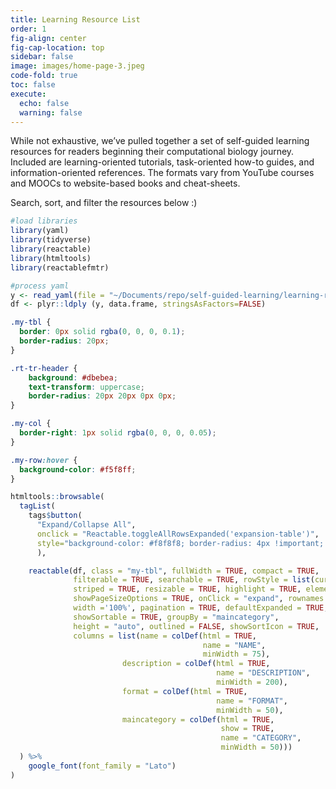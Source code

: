 ```yaml
---
title: Learning Resource List
order: 1
fig-align: center
fig-cap-location: top
sidebar: false
image: images/home-page-3.jpeg
code-fold: true
toc: false
execute:
  echo: false
  warning: false
---
```


While not exhaustive, we’ve pulled together a set of self-guided learning resources for readers beginning their computational biology journey. Included are learning-oriented tutorials, task-oriented how-to guides, and information-oriented references. The formats vary from YouTube courses and MOOCs to website-based books and cheat-sheets.


Search, sort, and filter the resources below :)


```r
#load libraries
library(yaml)
library(tidyverse)
library(reactable)
library(htmltools)
library(reactablefmtr)

#process yaml
y <- read_yaml(file = "~/Documents/repo/self-guided-learning/learning-resources.yaml")
df <- plyr::ldply (y, data.frame, stringsAsFactors=FALSE)
```


```css
.my-tbl {
  border: 0px solid rgba(0, 0, 0, 0.1);
  border-radius: 20px;
}

.rt-tr-header {
    background: #dbebea;
    text-transform: uppercase;
    border-radius: 20px 20px 0px 0px;
}

.my-col {
  border-right: 1px solid rgba(0, 0, 0, 0.05);
}

.my-row:hover {
  background-color: #f5f8ff;
}
```

```r
htmltools::browsable(
  tagList(
    tags$button(
      "Expand/Collapse All",
      onclick = "Reactable.toggleAllRowsExpanded('expansion-table')", 
      style="background-color: #f8f8f8; border-radius: 4px !important; border: 1; absolute: right"
      ),

    reactable(df, class = "my-tbl", fullWidth = TRUE, compact = TRUE,
              filterable = TRUE, searchable = TRUE, rowStyle = list(cursor = "pointer"),
              striped = TRUE, resizable = TRUE, highlight = TRUE, elementId = "expansion-table",
              showPageSizeOptions = TRUE, onClick = "expand", rownames = FALSE,
              width ='100%', pagination = TRUE, defaultExpanded = TRUE,
              showSortable = TRUE, groupBy = "maincategory",
              height = "auto", outlined = FALSE, showSortIcon = TRUE,
              columns = list(name = colDef(html = TRUE, 
                                           name = "NAME",
                                           minWidth = 75),
                         description = colDef(html = TRUE, 
                                              name = "DESCRIPTION", 
                                              minWidth = 200), 
                         format = colDef(html = TRUE, 
                                              name = "FORMAT", 
                                              minWidth = 50), 
                         maincategory = colDef(html = TRUE, 
                                               show = TRUE,
                                               name = "CATEGORY", 
                                               minWidth = 50)))
  ) %>%
    google_font(font_family = "Lato")
)
```